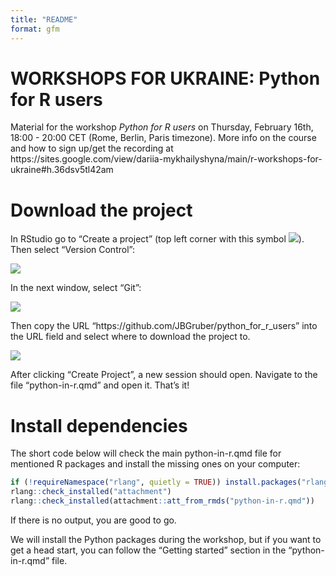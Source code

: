 ```yaml
---
title: "README"
format: gfm
---
```


# WORKSHOPS FOR UKRAINE: Python for R users

Material for the workshop *Python for R users* on Thursday, February 16th, 18:00 - 20:00 CET (Rome, Berlin, Paris timezone).
More info on the course and how to sign up/get the recording at https://sites.google.com/view/dariia-mykhailyshyna/main/r-workshops-for-ukraine#h.36dsv5tl42am

# Download the project

In RStudio go to "Create a project" (top left corner with this symbol ![](media/new_project.png)).
Then select "Version Control":

![](media/wizard.png)

In the next window, select "Git":

![](media/wizard-2.png)

Then copy the URL "https://github.com/JBGruber/python_for_r_users" into the URL field and select where to download the project to.

![](media/wizard-3.png)

After clicking "Create Project", a new session should open.
Navigate to the file "python-in-r.qmd" and open it.
That's it!

# Install dependencies

The short code below will check the main python-in-r.qmd file for mentioned R packages and install the missing ones on your computer:

```r
if (!requireNamespace("rlang", quietly = TRUE)) install.packages("rlang", dependencies = TRUE)
rlang::check_installed("attachment")
rlang::check_installed(attachment::att_from_rmds("python-in-r.qmd"))
```

If there is no output, you are good to go.

We will install the Python packages during the workshop, but if you want to get a head start, you can follow the "Getting started" section in the "python-in-r.qmd" file.

